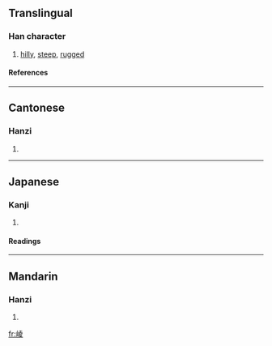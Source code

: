 ==Translingual==
===Han character===
{{Han char|rn=46|rad=山|as=08|sn=11|four=2474<sub>7</sub>|canj=山土金水 (UGCE)}}
# [[hilly]], [[steep]], [[rugged]]
====References====
{{Han ref|kx=0314.130|dkj=08184|dj=0615.040|hdz=10777.040|uh=5D1A|ud=23834|bh=D4F7|bd=54519}}
----
==Cantonese==
===Hanzi===
{{yue-hanzi|jyut=|y=ling4}}
# {{defn|Cantonese}}
----
==Japanese==
===Kanji===
{{ja-kanji|grade=|rs=山08}}
# {{defn|Japanese}} 
====Readings====
{{ja-readings|on=[[りょう]] (ryō)|kun=}}
----
==Mandarin==
===Hanzi===
{{cmn-hanzi|pin=[[léng]] ([[leng2]])|wg=leng<sup>2</sup>}}
# {{defn|Mandarin}}

[[fr:崚]]